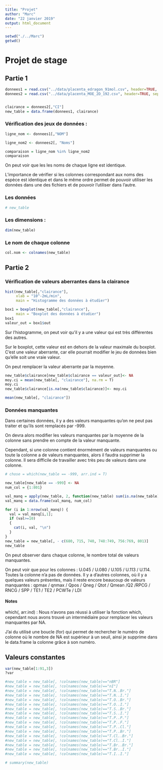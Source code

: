 ```yaml
---
title: "Projet"
author: "Marc"
date: "22 janvier 2019"
output: html_document
---
```


```r
setwd("./../Marc")
getwd()
```

# Projet de stage

## Partie 1

```r
donnees1 = read.csv("../data/placenta_edragon_91mol.csv", header=TRUE, sep=";")
donnees2 = read.csv("../data/placenta_MOE_2D_192.csv", header=TRUE, sep=";")


clairance = donnees2[,"CI"]
new_table = data.frame(donnees1, clairance)
```

### Vérification des jeux de données :
```r
ligne_nom <- donnees1[,"NOM"]

ligne_nom2 <- donnees2[, "Noms"]

comparaison = ligne_nom %in% ligne_nom2
comparaison
```

On peut voir que les les noms de chaque ligne est identique.

L'importance de vérifier si les colonnes correspondant aux noms des espèce est identique et dans le même ordre permet de pouvoir utiliser les données dans une des fichiers et de pouvoir l'utiliser dans l'autre.

### Les données
```r
# new_table
```

### Les dimensions :
```r
dim(new_table)
```

### Le nom de chaque colonne
```r
col.nom <- colnames(new_table)
```

## Partie 2

### Vérification de valeurs aberrantes dans la clairance
```r
hist(new_table[,"clairance"],
     xlab = "10^-2mL/min",
     main = "Histogramme des données à étudier")
```

```r
box1 = boxplot(new_table[,"clairance"],
     main = "Boxplot des données à étudier")
box1
valeur_out = box1$out
```

Sur l'histogramme, on peut voir qu'il y a une valeur qui est très différentes des autres.

Sur le boxplot, cette valeur est en dehors de la valeur maximale du boxplot. C'est une valeur aberrante, car elle pourrait modifier le jeu de données bien qu'elle soit une vraie valeur.

On peut remplacer la valeur aberrante par la moyenne.

```r
new_table$clairance[new_table$clairance == valeur_out]<- NA
moy.ci = mean(new_table[, "clairance"], na.rm = T)
moy.ci
new_table$clairance[is.na(new_table$clairance)]<- moy.ci

mean(new_table[, "clairance"])
```

### Données manquantes

Dans certaines données, il y a des valeurs manquantes qu'on ne peut pas traiter et qu'ils sont remplacés par -999.

On devra alors modifier les valeurs manquantes par la moyenne de la colonne sans prendre en compte de la valeur manquante.

Cependant, si une colonne contient énormément de valeurs manquantes ou toute la colonne a de valeurs manquantes, alors il faudra supprimer la colonne. Il sera difficile de travailler avec très peu de valeurs dans une colonne.

```r
# chose = which(new_table == -999, arr.ind = T)

new_table[new_table == -999] <- NA
num_col = {1:801}

val_manq = apply(new_table, 2, function(new_table) sum(is.na(new_table)))
val_manq = data.frame(val_manq, num_col)

for (i in 1:nrow(val_manq)) {
  val = val_manq[i,1];
  if (val>=10)
  {
    cat(i, val, "\n")
  }
}
new_table = new_table[, - c(680, 715, 740, 748:749, 756:769, 801)]
new_table

```

On peut observer dans chaque colonne, le nombre total de valeurs manquantes.

On peut voir que pour les colonnes : U.045 / U.080 / U.105 / U.113 / U.114. Toutes la colonne n'a pas de données.
Il y a d'autres colonnes, où il y a quelques valeurs présentes, mais il reste encore beaucoup de valeurs manquantes : qpmax / qnmax / Qpos / Qneg / Qtot / Qmean /Q2 /RPCG / RNCG / SPP / TE1 / TE2 / PCWTe / LDI

#### Notes
which(, arr.ind) : Nous n'avons pas réussi à utiliser la fonction which, cependant nous avons trouvé un intermédiaire pour remplacer les valeurs manquantes par NA.

J'ai du utilisé une boucle (for) qui permet de rechercher le numéro de colonne où le nombre de NA est supérieur à un seuil, ainsi je supprime dans le data.frame la colonne grâce à son numéro.


## Valeurs constantes

```r
var(new_table[1:91,3])
?var
```

```r

#new_table = new_table[, !colnames(new_table)=="nBR"]
#new_table = new_table[, !colnames(new_table)=="nI"]
#new_table = new_table[, !colnames(new_table)=="T.N..Br."]
#new_table = new_table[, !colnames(new_table)=="T.N..I."]
#new_table = new_table[, !colnames(new_table)=="T.O..Br."]
#new_table = new_table[, !colnames(new_table)=="T.O..I."]
#new_table = new_table[, !colnames(new_table)=="T.S..Br."]
#new_table = new_table[, !colnames(new_table)=="T.S..I."]
#new_table = new_table[, !colnames(new_table)=="T.P..P."]
#new_table = new_table[, !colnames(new_table)=="T.P..F."]
#new_table = new_table[, !colnames(new_table)=="T.P..Cl."]
#new_table = new_table[, !colnames(new_table)=="T.P..Br."]
#new_table = new_table[, !colnames(new_table)=="T.Cl..Br."]
#new_table = new_table[, !colnames(new_table)=="T.Cl..I."]
#new_table = new_table[, !colnames(new_table)=="T.Br..Br."]
#new_table = new_table[, !colnames(new_table)=="T.Br..I."]
#new_table = new_table[, !colnames(new_table)=="T.I..I."]

```

```r
# summary(new_table)

```

```r
```

